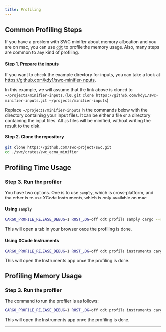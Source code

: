 ```yaml
---
title: Profiling
---
```


## Common Profiling Steps

If you have a problem with SWC minifier about memory allocation and you are on mac, you can use [`ddt`][] to profile the memory usage.
Also, many steps are common to any kind of profiling.

#### Step 1. Prepare the inputs

If you want to check the example directory for inputs, you can take a look at https://github.com/kdy1/swc-minifier-inputs.

In this example, we will assume that the link above is cloned to `~/projects/minifier-inputs`.
(i.e. `git clone https://github.com/kdy1/swc-minifier-inputs.git ~/projects/minifier-inputs`)

Replace `~/projects/minifier-inputs` in the commands below with the directory containing your input files. It can be either a file or a directory containing the input files.
All .js files will be minified, without writing the result to the disk.

#### Step 2. Clone the repository

```bash
git clone https://github.com/swc-project/swc.git
cd ./swc/crates/swc_ecma_minifier
```

## Profiling Time Usage

### Step 3. Run the profiler

You have two options. One is to use `samply`, which is cross-platform, and the other is to use XCode Instruments, which is only available on mac.

#### Using `samply`

```bash
CARGO_PROFILE_RELEASE_DEBUG=1 RUST_LOG=off ddt profile samply cargo --release --features concurrent --example minify-all -- ~/projects/minifier-inputs  to the directory containing your input files. It can be either a file or a directory containing the input files. All .js files will be minified (without writing the result to the disk)
```

This will open a tab in your browser once the profiling is done.

#### Using XCode Instruments

```bash
CARGO_PROFILE_RELEASE_DEBUG=1 RUST_LOG=off ddt profile instruments cargo -t time --release --features concurrent --example minify-all -- ~/projects/minifier-inputs  to the directory containing your input files. It can be either a file or a directory containing the input files. All .js files will be minified (without writing the result to the disk)
```

This will open the Instruments app once the profiling is done.

## Profiling Memory Usage

### Step 3. Run the profiler

The command to run the profiler is as follows:

```bash
CARGO_PROFILE_RELEASE_DEBUG=1 RUST_LOG=off ddt profile instruments cargo -t 'Memory' --release --features concurrent --example minify-all -- ~/projects/minifier-inputs  to the directory containing your input files. It can be either a file or a directory containing the input files. All .js files will be minified (without writing the result to the disk)
```

This will open the Instruments app once the profiling is done.

---

[`ddt`]: https://github.com/swc-project/ddt
